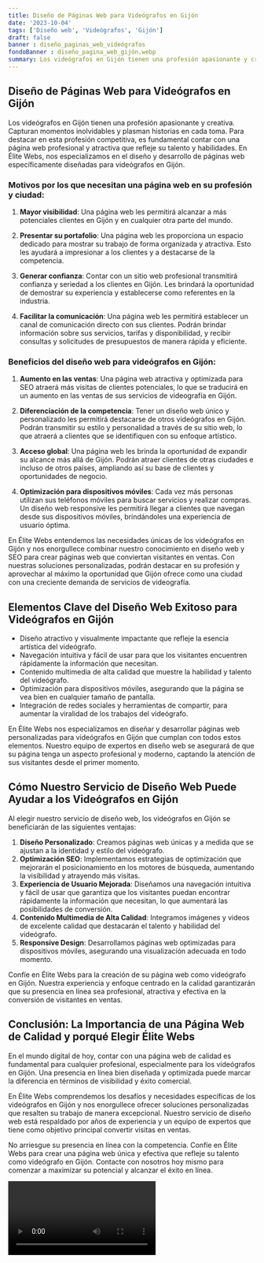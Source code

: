 ```yaml
---
title: Diseño de Páginas Web para Videógrafos en Gijón
date: '2023-10-04'
tags: ['Diseño web', 'Videógrafos', 'Gijón']
draft: false
banner : diseño_paginas_web_videógrafos
fondoBanner : diseño_pagina_web_gijón.webp
summary: Los videógrafos en Gijón tienen una profesión apasionante y creativa. Capturan momentos inolvidables y plasman historias en cada toma. Para destacar en esta profesión competitiva, es fundamental contar con una página web profesional y atractiva que refleje su talento y habilidades. En Élite Webs, nos especializamos en el diseño y desarrollo de páginas web específicamente diseñadas para videógrafos en Gijón.
---
```


## Diseño de Páginas Web para Videógrafos en Gijón

Los videógrafos en Gijón tienen una profesión apasionante y creativa. Capturan momentos inolvidables y plasman historias en cada toma. Para destacar en esta profesión competitiva, es fundamental contar con una página web profesional y atractiva que refleje su talento y habilidades. En Élite Webs, nos especializamos en el diseño y desarrollo de páginas web específicamente diseñadas para videógrafos en Gijón.

### Motivos por los que necesitan una página web en su profesión y ciudad:

1. **Mayor visibilidad**: Una página web les permitirá alcanzar a más potenciales clientes en Gijón y en cualquier otra parte del mundo.

2. **Presentar su portafolio**: Una página web les proporciona un espacio dedicado para mostrar su trabajo de forma organizada y atractiva. Esto les ayudará a impresionar a los clientes y a destacarse de la competencia.

3. **Generar confianza**: Contar con un sitio web profesional transmitirá confianza y seriedad a los clientes en Gijón. Les brindará la oportunidad de demostrar su experiencia y establecerse como referentes en la industria.

4. **Facilitar la comunicación**: Una página web les permitirá establecer un canal de comunicación directo con sus clientes. Podrán brindar información sobre sus servicios, tarifas y disponibilidad, y recibir consultas y solicitudes de presupuestos de manera rápida y eficiente.

### Beneficios del diseño web para videógrafos en Gijón:

1. **Aumento en las ventas**: Una página web atractiva y optimizada para SEO atraerá más visitas de clientes potenciales, lo que se traducirá en un aumento en las ventas de sus servicios de videografía en Gijón.

2. **Diferenciación de la competencia**: Tener un diseño web único y personalizado les permitirá destacarse de otros videógrafos en Gijón. Podrán transmitir su estilo y personalidad a través de su sitio web, lo que atraerá a clientes que se identifiquen con su enfoque artístico.

3. **Acceso global**: Una página web les brinda la oportunidad de expandir su alcance más allá de Gijón. Podrán atraer clientes de otras ciudades e incluso de otros países, ampliando así su base de clientes y oportunidades de negocio.

4. **Optimización para dispositivos móviles**: Cada vez más personas utilizan sus teléfonos móviles para buscar servicios y realizar compras. Un diseño web responsive les permitirá llegar a clientes que navegan desde sus dispositivos móviles, brindándoles una experiencia de usuario óptima.

En Élite Webs entendemos las necesidades únicas de los videógrafos en Gijón y nos enorgullece combinar nuestro conocimiento en diseño web y SEO para crear páginas web que conviertan visitantes en ventas. Con nuestras soluciones personalizadas, podrán destacar en su profesión y aprovechar al máximo la oportunidad que Gijón ofrece como una ciudad con una creciente demanda de servicios de videografía.

<GifSeo />

<Cta />

## Elementos Clave del Diseño Web Exitoso para Videógrafos en Gijón

- Diseño atractivo y visualmente impactante que refleje la esencia artística del videógrafo.
- Navegación intuitiva y fácil de usar para que los visitantes encuentren rápidamente la información que necesitan.
- Contenido multimedia de alta calidad que muestre la habilidad y talento del videógrafo.
- Optimización para dispositivos móviles, asegurando que la página se vea bien en cualquier tamaño de pantalla.
- Integración de redes sociales y herramientas de compartir, para aumentar la viralidad de los trabajos del videógrafo.

En Élite Webs nos especializamos en diseñar y desarrollar páginas web personalizadas para videógrafos en Gijón que cumplan con todos estos elementos. Nuestro equipo de expertos en diseño web se asegurará de que su página tenga un aspecto profesional y moderno, captando la atención de sus visitantes desde el primer momento.

## Cómo Nuestro Servicio de Diseño Web Puede Ayudar a los Videógrafos en Gijón

Al elegir nuestro servicio de diseño web, los videógrafos en Gijón se beneficiarán de las siguientes ventajas:

1. **Diseño Personalizado**: Creamos páginas web únicas y a medida que se ajustan a la identidad y estilo del videógrafo.
2. **Optimización SEO**: Implementamos estrategias de optimización que mejorarán el posicionamiento en los motores de búsqueda, aumentando la visibilidad y atrayendo más visitas.
3. **Experiencia de Usuario Mejorada**: Diseñamos una navegación intuitiva y fácil de usar que garantiza que los visitantes puedan encontrar rápidamente la información que necesitan, lo que aumentará las posibilidades de conversión.
4. **Contenido Multimedia de Alta Calidad**: Integramos imágenes y videos de excelente calidad que destacarán el talento y habilidad del videógrafo.
5. **Responsive Design**: Desarrollamos páginas web optimizadas para dispositivos móviles, asegurando una visualización adecuada en todo momento.

Confíe en Élite Webs para la creación de su página web como videógrafo en Gijón. Nuestra experiencia y enfoque centrado en la calidad garantizarán que su presencia en línea sea profesional, atractiva y efectiva en la conversión de visitantes en ventas.

## Conclusión: La Importancia de una Página Web de Calidad y porqué Elegir Élite Webs

En el mundo digital de hoy, contar con una página web de calidad es fundamental para cualquier profesional, especialmente para los videógrafos en Gijón. Una presencia en línea bien diseñada y optimizada puede marcar la diferencia en términos de visibilidad y éxito comercial.

En Élite Webs comprendemos los desafíos y necesidades específicas de los videógrafos en Gijón y nos enorgullece ofrecer soluciones personalizadas que resalten su trabajo de manera excepcional. Nuestro servicio de diseño web está respaldado por años de experiencia y un equipo de expertos que tiene como objetivo principal convertir visitas en ventas.

No arriesgue su presencia en línea con la competencia. Confíe en Élite Webs para crear una página web única y efectiva que refleje su talento como videógrafo en Gijón. Contacte con nosotros hoy mismo para comenzar a maximizar su potencial y alcanzar el éxito en línea.

<Video />

<CtaBot job='Videógrafos' city='Gijón'/>

<Gmaps query='Gijón+españa+maps' />